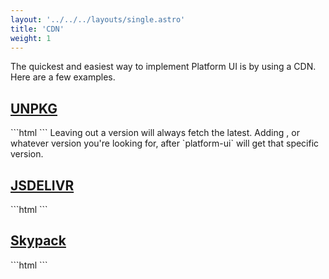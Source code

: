 ```yaml
---
layout: '../../../layouts/single.astro'
title: 'CDN'
weight: 1
---
```


The quickest and easiest way to implement Platform UI is by using a CDN. Here are a few examples.

## [UNPKG](#unpkg)

<Codemarkup>
```html
<!-- In the <head> of your site. -->
<link rel="preconnect" href="https://unpkg.com" crossorigin>
<link rel="stylesheet" href="https://unpkg.com/@ritterim/platform-ui/dist/platform-ui.min.css" crossorigin>
<!-- Directly before the closing </body> tag of your site. -->
<script src="https://unpkg.com/@ritterim/platform-ui/dist/js/platform-ui.min.js" crossorigin defer></script>
```
</Codemarkup>

<Callout header="Pro Tip">
Leaving out a version will always fetch the latest. Adding <PuiVersion/>, or whatever version you're looking for, after `platform-ui` will get that specific version. 
</Callout >

## [JSDELIVR](#jsdelivr)

<Codemarkup>
```html
<!-- In the <head> of your site. -->
<link rel="dns-prefetch" href="https://cdn.jsdelivr.net" crossorigin>
<link rel="stylesheet" href="https://cdn.jsdelivr.net/npm/@ritterim/platform-ui/dist/platform-ui.min.css" crossorigin>
<!-- Directly before the closing </body> tag of your site. -->
<script src="cdn.jsdelivr.net/npm/@ritterim/platform-ui/dist/js/platform-ui.min.js" crossorigin defer></script>
```
</Codemarkup>

## [Skypack](#skypack)

<Codemarkup>
```html
<!-- In the <head> of your site. -->
<link rel="dns-prefetch" href="https://cdn.skypack.dev" crossorigin>
<link rel="stylesheet" href="https://cdn.skypack.dev/@ritterim/platform-ui/dist/platform-ui.min.css" crossorigin>
<!-- Directly before the closing </body> tag of your site. -->
<script src="https://https:/cdn.skypack.dev/@ritterim/platform-ui/dist/js/platform-ui.min.js" crossorigin defer></script>
```
</Codemarkup>
